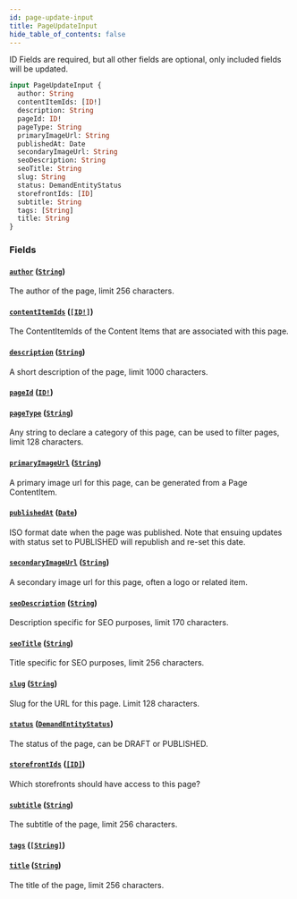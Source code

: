 ```yaml
---
id: page-update-input
title: PageUpdateInput
hide_table_of_contents: false
---
```



ID Fields are required, but all other fields are optional, only included fields will be updated.

```graphql
input PageUpdateInput {
  author: String
  contentItemIds: [ID!]
  description: String
  pageId: ID!
  pageType: String
  primaryImageUrl: String
  publishedAt: Date
  secondaryImageUrl: String
  seoDescription: String
  seoTitle: String
  slug: String
  status: DemandEntityStatus
  storefrontIds: [ID]
  subtitle: String
  tags: [String]
  title: String
}
```


### Fields

#### [`author`](#) ([`String`](/demand/api/graphql-admin/reference/scalars/string))

The author of the page, limit 256 characters.


#### [`contentItemIds`](#) ([`[ID!]`](/demand/api/graphql-admin/reference/scalars/id))

The ContentItemIds of the Content Items that are associated with this page.


#### [`description`](#) ([`String`](/demand/api/graphql-admin/reference/scalars/string))

A short description of the page, limit 1000 characters.


#### [`pageId`](#) ([`ID!`](/demand/api/graphql-admin/reference/scalars/id))




#### [`pageType`](#) ([`String`](/demand/api/graphql-admin/reference/scalars/string))

Any string to declare a category of this page, can be used to filter pages, limit 128 characters.


#### [`primaryImageUrl`](#) ([`String`](/demand/api/graphql-admin/reference/scalars/string))

A primary image url for this page, can be generated from a Page ContentItem.


#### [`publishedAt`](#) ([`Date`](/demand/api/graphql-admin/reference/scalars/date))

ISO format date when the page was published. Note that ensuing updates with
status set to PUBLISHED will republish and re-set this date.


#### [`secondaryImageUrl`](#) ([`String`](/demand/api/graphql-admin/reference/scalars/string))

A secondary image url for this page, often a logo or related item.


#### [`seoDescription`](#) ([`String`](/demand/api/graphql-admin/reference/scalars/string))

Description specific for SEO purposes, limit 170 characters.


#### [`seoTitle`](#) ([`String`](/demand/api/graphql-admin/reference/scalars/string))

Title specific for SEO purposes, limit 256 characters.


#### [`slug`](#) ([`String`](/demand/api/graphql-admin/reference/scalars/string))

Slug for the URL for this page. Limit 128 characters.


#### [`status`](#) ([`DemandEntityStatus`](/demand/api/graphql-admin/reference/enums/demand-entity-status))

The status of the page, can be DRAFT or PUBLISHED.


#### [`storefrontIds`](#) ([`[ID]`](/demand/api/graphql-admin/reference/scalars/id))

Which storefronts should have access to this page?


#### [`subtitle`](#) ([`String`](/demand/api/graphql-admin/reference/scalars/string))

The subtitle of the page, limit 256 characters.


#### [`tags`](#) ([`[String]`](/demand/api/graphql-admin/reference/scalars/string))




#### [`title`](#) ([`String`](/demand/api/graphql-admin/reference/scalars/string))

The title of the page, limit 256 characters.




